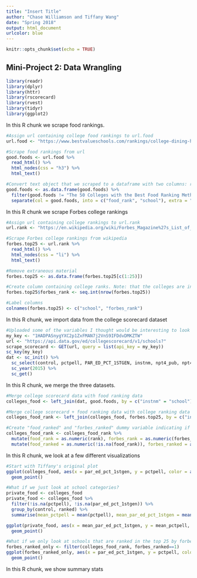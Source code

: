 ```yaml
---
title: "Insert Title"
author: "Chase Williamson and Tiffany Wang"
date: "Spring 2018"
output: html_document
urlcolor: blue
---
```


```r
knitr::opts_chunk$set(echo = TRUE)
```

## Mini-Project 2: Data Wrangling
```r
library(readr)
library(dplyr)
library(httr)
library(rscorecard)
library(rvest)
library(tidyr)
library(ggplot2)
```

In this R chunk we scrape food rankings.
```r
#Assign url containing college food rankings to url.food
url.food <- "https://www.bestvalueschools.com/rankings/college-dining-halls/"

#Scrape food rankings from url
good.foods <- url.food %>%
  read_html() %>%
  html_nodes(css = "h3") %>%
  html_text()

#Convert text object that we scraped to a dataframe with two columns: rank and school name
good.foods <- as.data.frame(good.foods) %>%
  filter(good.foods != "The 50 Colleges with the Best Food Ranking Methodology") %>%
  separate(col = good.foods, into = c("food_rank", "school"), extra = "merge")
```

In this R chunk we scrape Forbes college rankings
```r
#Assign url containing college rankings to url.rank
url.rank <- "https://en.wikipedia.org/wiki/Forbes_Magazine%27s_List_of_America%27s_Best_Colleges"

#Scrape Forbes college rankings from wikipedia
forbes.top25 <- url.rank %>%
  read_html() %>%
  html_nodes(css = "li") %>%
  html_text() 

#Remove extraneous material
forbes.top25 <- as.data.frame(forbes.top25[c(1:25)])

#Create column containing college ranks. Note: that the colleges are in ranked order, but there is not a rank variable
forbes.top25$forbes_rank <- seq.int(nrow(forbes.top25))

#Label columns
colnames(forbes.top25) <- c("school", "forbes_rank")
```


In this R chunk, we import data from the college scorecard dataset
```r
#Uploaded some of the variables I thought would be interesting to look at
my_key <- "1HADPASnygYXC2p1ZxFMAN7j2VnS9IFDdvDMKZTW"
url <- "https://api.data.gov/ed/collegescorecard/v1/schools?"
scrape_scorecard <- GET(url, query = list(api_key = my_key))
sc_key(my_key)
dat <- sc_init() %>%
  sc_select(control, pctpell, PAR_ED_PCT_1STGEN, instnm, npt4_pub, npt4_priv) %>%
  sc_year(2015) %>%
  sc_get()
```


In this R chunk, we merge the three datasets.
```r
#Merge college scorecard data with food ranking data
colleges_food <- left_join(dat, good.foods, by = c("instnm" = "school"))

#Merge college scorecard + food ranking data with college ranking data
colleges_food_rank <- left_join(colleges_food, forbes.top25, by = c("instnm" = "school"))

#Create "food_ranked" and "forbes_ranked" dummy variable indicating if the variable is labeled in that particular category
colleges_food_rank <- colleges_food_rank %>%
  mutate(food_rank = as.numeric(rank), forbes_rank = as.numeric(forbes_rank)) %>%
  mutate(food_ranked = as.numeric(!is.na(food_rank)), forbes_ranked = as.numeric(!is.na(forbes_rank))) 

```

In this R chunk, we look at a few different visualizations
```r
#Start with Tiffany's original plot
ggplot(colleges_food, aes(x = par_ed_pct_1stgen, y = pctpell, color = as.factor(ranked))) + 
  geom_point()

#What if we just look at school categories?
private_food <- colleges_food
private_food <- colleges_food %>%
  filter(!is.na(pctpell), !is.na(par_ed_pct_1stgen)) %>%
  group_by(control, ranked) %>%
  summarise(mean_pctpell = mean(pctpell), mean_par_ed_pct_1stgen = mean(par_ed_pct_1stgen))

ggplot(private_food, aes(x = mean_par_ed_pct_1stgen, y = mean_pctpell, color = as.factor(ranked))) + 
  geom_point()

#What if we only look at schools that are ranked in the top 25 by forbes? 
forbes_ranked_only <- filter(colleges_food_rank, forbes_ranked==1)
ggplot(forbes_ranked_only, aes(x = par_ed_pct_1stgen, y = pctpell, color = as.factor(food_ranked))) + 
  geom_point()
```

In this R chunk, we show summary stats
```r



```


